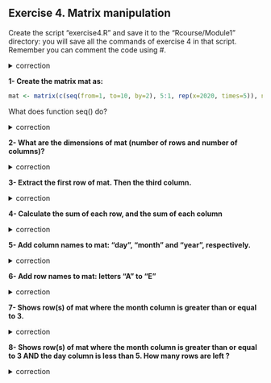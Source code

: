 ## Exercise 4. Matrix manipulation

Create the script "exercise4.R" and save it to the "Rcourse/Module1" directory: you will save all the commands of exercise 4 in that script.
<br>Remember you can comment the code using #.

<details>
<summary>
correction
</summary>

```r
getwd()
setwd("Rcourse/Module1")
setwd("~/Rcourse/Module1")
```

</details>

**1- Create the matrix mat as:**

```r
mat <- matrix(c(seq(from=1, to=10, by=2), 5:1, rep(x=2020, times=5)), ncol=3)
```

What does function seq() do?

<details>
<summary>
correction
</summary>

**seq** generate sequences of numbers. Here, it creates a sequences from 1 to 10 with a step of 2 numbers.

</details>

**2- What are the dimensions of mat (number of rows and number of columns)?**

<details>
<summary>
correction
</summary>

```r
# number of rows
nrow(mat)
# number of columns
ncol(mat)
# dimensions: number of rows, number of columns
dim(mat)
```

</details>

**3- Extract the first row of mat. Then the third column.**

<details>
<summary>
correction
</summary>

```r
# first row:
mat[1,]
# third column
mat[,3]
```

</details>

**4- Calculate the sum of each row, and the sum of each column**

<details>
<summary>
correction
</summary>

```r
rowSums(mat); colSums(mat)
```

</details>

**5- Add column names to mat: "day", "month" and "year", respectively.**

<details>
<summary>
correction
</summary>

```r
colnames(mat) <- c("day", "month", "year")
```

</details>

**6- Add row names to mat: letters "A" to "E"**

<details>
<summary>
correction
</summary>

```r
rownames(mat) <- c("A", "B", "C", "D", "E")
rownames(mat) <- LETTERS[1:5]
```

</details>

**7- Shows row(s) of mat where the month column is greater than or equal to 3.**

<details>
<summary>
correction
</summary>

Step by step:
```r
# select column month
mat[, "month"]
# element(s) of column month that is (are) greater than or equal to 3
mat[,"month"] >= 3
# finally select row(s) where the month columns is greater than or equal to 3
mat[mat[,"month"] >= 3,]
```

</details>

**8- Shows row(s) of mat where the month column is greater than or equal to 3 AND the day column is less than 5. How many rows are left ?**

<details>
<summary>
correction
</summary>

Step by step:
```r
# select column month
mat[, "month"]
# element(s) of column month that is/are greater than or equal to 3
mat[,"month"] >= 3
# element(s) of column day that is/are less than 5
mat[,"day"] < 5
# element(s) of column month that is/are greater than or equal to 3 AND element(s) of column day that is/are less than 5
mat[,"month"] >= 3 & mat[,"day"] < 5
# finally select corresponding rows
mat[mat[,"month"] >= 3 & mat[,"day"] < 5,]
```

</details>
